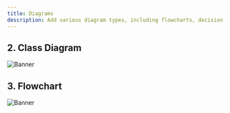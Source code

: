 ```yaml
---
title: Diagrams
description: Add various diagram types, including flowcharts, decision trees and entity-relationship diagrams.
---
```


## 2. Class Diagram
![Banner](/images/uml.png "Documents")

## 3. Flowchart
![Banner](/images/flowchart.png"Documents")